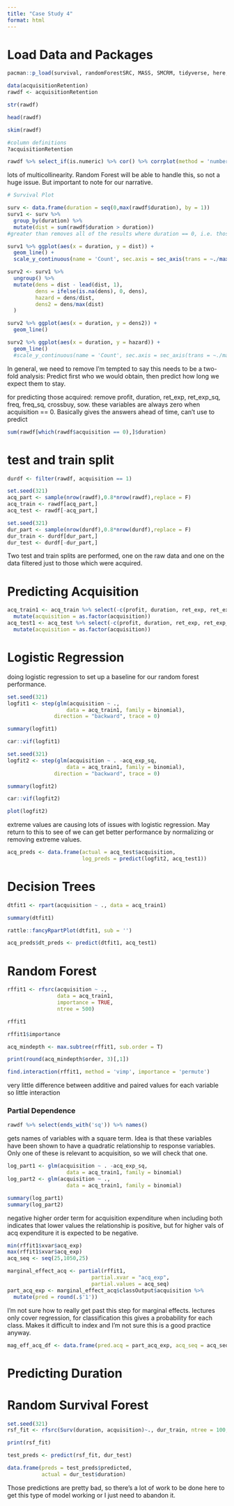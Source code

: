 ```yaml
---
title: "Case Study 4"
format: html
---
```


# Load Data and Packages

```r
pacman::p_load(survival, randomForestSRC, MASS, SMCRM, tidyverse, here, skimr, corrplot, rpart)
```

```r
data(acquisitionRetention)
rawdf <- acquisitionRetention
```

```r
str(rawdf)
```

```r
head(rawdf)
```

```r
skim(rawdf)
```

```r
#column definitions
?acquisitionRetention
```

```r
rawdf %>% select_if(is.numeric) %>% cor() %>% corrplot(method = 'number', number.cex = 0.6)
```

lots of multicollinearity. Random Forest will be able to handle this, so not a huge issue. But important to note for our narrative.

```r
# Survival Plot

surv <- data.frame(duration = seq(0,max(rawdf$duration), by = 1))
surv1 <- surv %>% 
  group_by(duration) %>% 
  mutate(dist = sum(rawdf$duration > duration))
#greater than removes all of the results where duration == 0, i.e. those not acquired

surv1 %>% ggplot(aes(x = duration, y = dist)) +
  geom_line() +
  scale_y_continuous(name = 'Count', sec.axis = sec_axis(trans = ~./max(surv1$dist), name = 'Distribution'))
```

```r
surv2 <- surv1 %>% 
  ungroup() %>% 
  mutate(dens = dist - lead(dist, 1),
         dens = ifelse(is.na(dens), 0, dens),
         hazard = dens/dist,
         dens2 = dens/max(dist)
  )

surv2 %>% ggplot(aes(x = duration, y = dens2)) +
  geom_line()
```

```r
surv2 %>% ggplot(aes(x = duration, y = hazard)) +
  geom_line()
  #scale_y_continuous(name = 'Count', sec.axis = sec_axis(trans = ~./max(surv1$dist), name = 'Density'))
```

In general, we need to remove 
I'm tempted to say this needs to be a two-fold analysis: Predict first who we would obtain, then predict how long we expect them to stay.


for predicting those acquired:
  remove profit, duration, ret_exp, ret_exp_sq, freq, freq_sq, crossbuy, sow. these variables are always zero when acquisition == 0. Basically gives the answers ahead of time, can't use to predict
  
  
```r
sum(rawdf[which(rawdf$acquisition == 0),]$duration)
```
# test and train split

```r
durdf <- filter(rawdf, acquisition == 1)

set.seed(321)
acq_part <- sample(nrow(rawdf),0.8*nrow(rawdf),replace = F)
acq_train <- rawdf[acq_part,]
acq_test <- rawdf[-acq_part,]

set.seed(321)
dur_part <- sample(nrow(durdf),0.8*nrow(durdf),replace = F)
dur_train <- durdf[dur_part,]
dur_test <- durdf[-dur_part,]
```

Two test and train splits are performed, one on the raw data and one on the data filtered just to those which were acquired.

# Predicting Acquisition

```r
acq_train1 <- acq_train %>% select(-c(profit, duration, ret_exp, ret_exp_sq, freq, freq_sq, crossbuy, sow, customer)) %>% 
  mutate(acquisition = as.factor(acquisition))
acq_test1 <- acq_test %>% select(-c(profit, duration, ret_exp, ret_exp_sq, freq, freq_sq, crossbuy, sow, customer)) %>% 
  mutate(acquisition = as.factor(acquisition))
```

# Logistic Regression
doing logistic regression to set up a baseline for our random forest performance.

```r
set.seed(321)
logfit1 <- step(glm(acquisition ~ ., 
                   data = acq_train1, family = binomial), 
               direction = "backward", trace = 0)
```

```r
summary(logfit1)
```

```r
car::vif(logfit1)
```

```r
set.seed(321)
logfit2 <- step(glm(acquisition ~ . -acq_exp_sq, 
                   data = acq_train1, family = binomial), 
               direction = "backward", trace = 0)
```

```r
summary(logfit2)
```

```r
car::vif(logfit2)
```

```r
plot(logfit2)
```

extreme values are causing lots of issues with logistic regression. May return to this to see of we can get better performance by normalizing or removing extreme values.

```r
acq_preds <- data.frame(actual = acq_test$acquisition,
                        log_preds = predict(logfit2, acq_test1))
```


# Decision Trees

```r
dtfit1 <- rpart(acquisition ~ ., data = acq_train1)
```

```r
summary(dtfit1)
```

```r
rattle::fancyRpartPlot(dtfit1, sub = '')
```

```r
acq_preds$dt_preds <- predict(dtfit1, acq_test1)
```

# Random Forest

```r
rffit1 <- rfsrc(acquisition ~ .,
                data = acq_train1, 
                importance = TRUE, 
                ntree = 500)
```

```r
rffit1
```

```r
rffit1$importance
```

```r
acq_mindepth <- max.subtree(rffit1, sub.order = T)
```

```r
print(round(acq_mindepth$order, 3)[,1])
```

```r
find.interaction(rffit1, method = 'vimp', importance = 'permute')
```

very little difference between additive and paired values for each variable so little interaction

### Partial Dependence

```r
rawdf %>% select(ends_with('sq')) %>% names()
```
gets names of variables with a square term. Idea is that these variables have been shown to have a quadratic relationship to response variables. Only one of these is relevant to acquisition, so we will check that one.

```r
log_part1 <- glm(acquisition ~ . -acq_exp_sq, 
                   data = acq_train1, family = binomial)
log_part2 <- glm(acquisition ~ ., 
                   data = acq_train1, family = binomial)
```

```r
summary(log_part1)
summary(log_part2)
```

negative higher order term for acquisition expenditure when including both indicates that lower values the relationship is positive, but for higher vals of acq expenditure it is expected to be negative.

```r
min(rffit1$xvar$acq_exp)
max(rffit1$xvar$acq_exp)
acq_seq <- seq(25,1050,25)
```

```r
marginal_effect_acq <- partial(rffit1,
                           partial.xvar = "acq_exp",
                           partial.values = acq_seq)
part_acq_exp <- marginal_effect_acq$classOutput$acquisition %>% 
  mutate(pred = round(.$'1'))
```

I'm not sure how to really get past this step for marginal effects. lectures only cover regression, for classification this gives a probability for each class. Makes it difficult to index and I'm not sure this is a good practice anyway.

```r
mag_eff_acq_df <- data.frame(pred.acq = part_acq_exp, acq_seq = acq_seq)
```

# Predicting Duration

# Random Survival Forest

```r
set.seed(321)
rsf_fit <- rfsrc(Surv(duration, acquisition)~., dur_train, ntree = 100, membership = TRUE, importance = TRUE)

print(rsf_fit)
```

```r
test_preds <- predict(rsf_fit, dur_test)
```

```r
data.frame(preds = test_preds$predicted,
           actual = dur_test$duration)
```

Those predictions are pretty bad, so there's a lot of work to be done here to get this type of model working or I just need to abandon it.